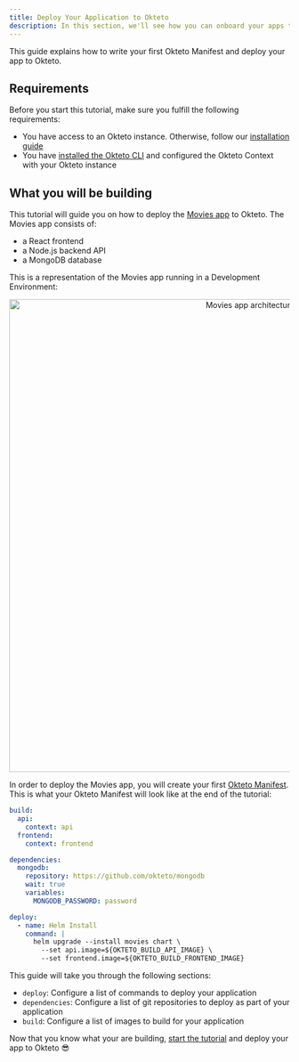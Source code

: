 ```yaml
---
title: Deploy Your Application to Okteto
description: In this section, we'll see how you can onboard your apps to Okteto
---
```



This guide explains how to write your first Okteto Manifest and deploy your app to Okteto.

## Requirements

Before you start this tutorial, make sure you fulfill the following requirements:

- You have access to an Okteto instance. Otherwise, follow our [installation guide](get-started/install/index.mdx)
- You have [installed the Okteto CLI](get-started/install-okteto-cli.mdx) and configured the Okteto Context with your Okteto instance

## What you will be building

This tutorial will guide you on how to deploy the [Movies app](https://github.com/okteto/getting-started) to Okteto. The Movies app consists of:

- a React frontend
- a Node.js backend API
- a MongoDB database

This is a representation of the Movies app running in a Development Environment:

<p align="center">
  <Image
    src={require("@site/static/img/deploy-movies-app.png").default}
    alt="Movies app architecture"
    width="850"
  />
</p>

In order to deploy the Movies app, you will create your first [Okteto Manifest](core/okteto-manifest.mdx).
This is what your Okteto Manifest will look like at the end of the tutorial:

```yaml title="okteto.yaml"
build:
  api:
    context: api
  frontend:
    context: frontend

dependencies:
  mongodb:
    repository: https://github.com/okteto/mongodb
    wait: true
    variables:
      MONGODB_PASSWORD: password    

deploy:
  - name: Helm Install
    command: |
      helm upgrade --install movies chart \
        --set api.image=${OKTETO_BUILD_API_IMAGE} \
        --set frontend.image=${OKTETO_BUILD_FRONTEND_IMAGE}
```

This guide will take you through the following sections:

- `deploy`: Configure a list of commands to deploy your application
- `dependencies`: Configure a list of git repositories to deploy as part of your application
- `build`: Configure a list of images to build for your application

Now that you know what your are building, [start the tutorial](deploy.mdx) and deploy your app to Okteto 😎

